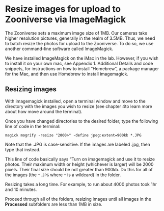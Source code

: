 # Resize images for upload to Zooniverse via ImageMagick

The Zooniverse sets a maximum image size of 1MB. Our cameras take higher
resolution pictures, generally in the realm of 3.5MB. Thus, we need
 to batch resize the photos for upload to the Zooniverse. To do so,
we use another command-line software called ImageMagick.

We have installed ImageMagick on the iMac in the lab. However, if you
wish to install it on your own mac, see Appendix 1. Additional Details
and code snippets, for instructions on how to install "Homebrew", a
package manager for the Mac, and then use Homebrew to install
imagemagick.

## Resizing images

With imagemagick installed, open a terminal window and move to the directory with the images you wish to resize (see chapter 4to learn more about how move around the terminal).

Once you have changed directories to the desired folder, type the following line of code in the terminal:

`magick mogrify -resize "2000>" -define jpeg:extent=900kb *.JPG`

Note that the .JPG is case-sensitive. If the images are labeled .jpg,
then type that instead.

This line of code basically says "Turn on imagemagick and use it to
resize photos. Their maximum width or height (whichever is larger) will
be 2000 pixels. Their final size should be not greater than 900kb. Do this for all
of the images (the `*.JPG` where `*` is a wildcard) in the folder.

Resizing takes a long time. For example, to run about 4000 photos
took 1hr and 10 minutes.


Proceed through all of the folders, resizing images until all images in the **Processed** subfolders are less than 1MB in size.

